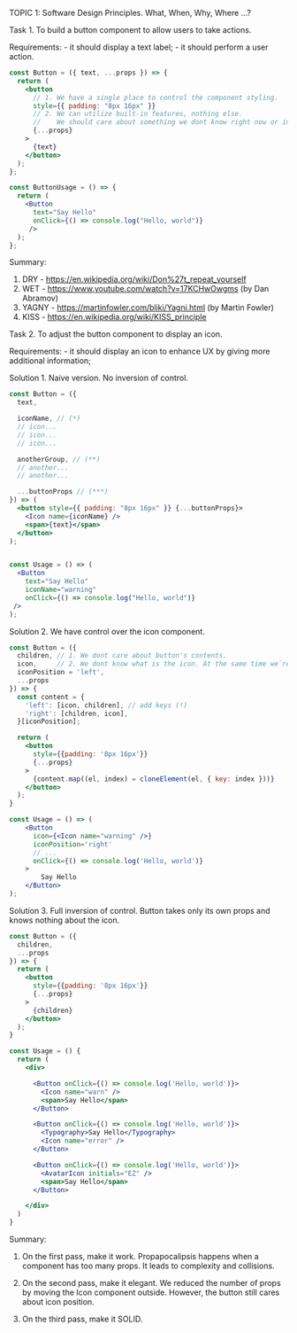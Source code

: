 TOPIC 1: Software Design Principles. What, When, Why, Where ...?



Task 1. To build a button component to allow users to take actions.

Requirements:
    - it should display a text label;
    - it should perform a user action.

```jsx
const Button = ({ text, ...props }) => {
  return (
    <button
      // 1. We have a single place to control the component styling.
      style={{ padding: "8px 16px" }}
      // 2. We can utilize built-in features, nothing else.
      //    We should care about something we dont know right now or in advance.
      {...props}
    >
      {text}
    </button>
  );
};

const ButtonUsage = () => {
  return (
    <Button
      text="Say Hello"
      onClick={() => console.log("Hello, world")}
     />
  );
};
```

Summary:

1. DRY      - https://en.wikipedia.org/wiki/Don%27t_repeat_yourself
2. WET      - https://www.youtube.com/watch?v=17KCHwOwgms (by Dan Abramov)
3. YAGNY    - https://martinfowler.com/bliki/Yagni.html (by Martin Fowler)
4. KISS     - https://en.wikipedia.org/wiki/KISS_principle




Task 2. To adjust the button component to display an icon.

Requirements:
    - it should display an icon to enhance UX by giving more additional information;


Solution 1. Naive version. No inversion of control.

```jsx
const Button = ({
  text,

  iconName, // (*)
  // icon...
  // icon...
  // icon...

  anotherGroup, // (**)
  // another...
  // another...

  ...buttonProps // (***)
}) => (
  <button style={{ padding: "8px 16px" }} {...buttonProps}>
    <Icon name={iconName} />
    <span>{text}</span>
  </button>
);


const Usage = () => (
  <Button
    text="Say Hello"
    iconName="warning"
    onClick={() => console.log("Hello, world")}
 />
);
```


Solution 2. We have control over the icon component.

```jsx
const Button = ({
  children, // 1. We dont care about button's contents.
  icon,     // 2. We dont know what is the icon. At the same time we`re processing its props.
  iconPosition = 'left',
  ...props
}) => {
  const content = {
    'left': [icon, children], // add keys (!)
    'right': [children, icon],
  }[iconPosition];

  return (
    <button
      style={{padding: '8px 16px'}}
      {...props}
    >
      {content.map((el, index) = cloneElement(el, { key: index }))}
    </button>
  );
}

const Usage = () => (
    <Button
      icon={<Icon name="warning" />}
      iconPosition='right'
      // ...
      onClick={() => console.log('Hello, world')}
    >
        Say Hello
    </Button>
);
```


Solution 3. Full inversion of control. Button takes only its own props and knows nothing about the icon.

```jsx
const Button = ({
  children,
  ...props
}) => {
  return (
    <button
      style={{padding: '8px 16px'}}
      {...props}
    >
      {children}
    </button>
  );
}

const Usage = () {
  return (
    <div>

      <Button onClick={() => console.log('Hello, world')}>
        <Icon name="warn" />
        <span>Say Hello</span>
      </Button>

      <Button onClick={() => console.log('Hello, world')}>
        <Typography>Say Hello</Typography>
        <Icon name="error" />
      </Button>

      <Button onClick={() => console.log('Hello, world')}>
        <AvatarIcon initials="EZ" />
        <span>Say Hello</span>
      </Button>

    </div>
  )
}
```

Summary:

1. On the first pass, make it work.
   Propapocalipsis happens when a component has too many props.
   It leads to complexity and collisions.

2. On the second pass, make it elegant.
   We reduced the number of props by moving the Icon component outside.
   However, the button still cares about icon position.

3. On the third pass, make it SOLID.

